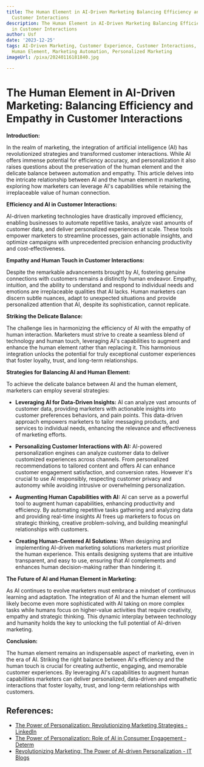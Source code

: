 ```yaml
---
title: The Human Element in AI-Driven Marketing Balancing Efficiency and Empathy in
  Customer Interactions
description: The Human Element in AI-Driven Marketing Balancing Efficiency and Empathy
  in Customer Interactions
author: Usf
date: '2023-12-25'
tags: AI-Driven Marketing, Customer Experience, Customer Interactions, Empathy, Efficiency,
  Human Element, Marketing Automation, Personalized Marketing
imageUrl: /pixa/20240116181840.jpg

---
```

#  The Human Element in  AI-Driven Marketing: Balancing Efficiency and Empathy in Customer Interactions

**Introduction:**

In the realm of marketing, the integration of artificial intelligence (AI) has revolutionized strategies and  transformed customer interactions. While AI offers immense potential for efficiency accuracy, and personalization it also raises questions about the  preservation of the human element and the delicate balance between automation and empathy. This  article delves into the intricate relationship between AI and the human element in marketing, exploring how marketers can  leverage  AI's capabilities while retaining the irreplaceable value of human connection.

**Efficiency and  AI in Customer Interactions:**

AI-driven marketing  technologies have drastically improved efficiency, enabling businesses to automate repetitive tasks, analyze vast amounts of customer data, and deliver personalized experiences at scale. These tools  empower marketers to streamline processes, gain actionable insights, and optimize  campaigns with unprecedented precision enhancing productivity  and cost-effectiveness.

**Empathy and Human Touch in Customer Interactions:**

Despite the remarkable advancements brought by AI, fostering genuine connections with  customers remains a distinctly human endeavor.  Empathy, intuition,  and the ability to understand and respond to individual needs and emotions are irreplaceable qualities that  AI lacks. Human marketers can discern subtle  nuances, adapt to unexpected situations and  provide personalized attention that AI, despite its sophistication, cannot replicate.

**Striking the Delicate Balance:**

The challenge lies in harmonizing the  efficiency of AI with the empathy of human interaction. Marketers must  strive to create a seamless blend of technology  and human touch, leveraging AI's  capabilities to augment and enhance the human element rather than replacing it. This harmonious integration unlocks the potential for truly exceptional customer experiences that foster loyalty, trust, and long-term relationships.

**Strategies for Balancing AI and Human Element:**

To achieve the delicate balance between AI and the human element,  marketers can employ several  strategies:

* **Leveraging AI for Data-Driven  Insights:** AI can analyze vast amounts of customer data,  providing  marketers with actionable insights into customer preferences behaviors, and pain points. This data-driven approach empowers  marketers to tailor messaging products, and services to individual needs, enhancing the relevance and effectiveness of marketing efforts.

*  **Personalizing  Customer Interactions with AI:** AI-powered personalization engines can analyze  customer data to deliver customized experiences across channels. From personalized recommendations to tailored  content and offers AI can  enhance customer engagement satisfaction,  and conversion rates. However it's crucial to use  AI responsibly, respecting customer privacy and autonomy while avoiding intrusive or overwhelming personalization.

* **Augmenting Human Capabilities  with AI:** AI can serve as a powerful tool to augment human capabilities, enhancing  productivity and efficiency. By  automating repetitive tasks gathering and analyzing data and providing real-time insights AI frees up marketers to focus  on strategic thinking, creative problem-solving, and building meaningful relationships with customers.

* **Creating Human-Centered AI Solutions:** When designing and implementing AI-driven marketing solutions  marketers must prioritize the human  experience. This entails designing systems that are intuitive transparent, and easy to use, ensuring that AI complements  and enhances human decision-making rather than hindering  it.

**The Future of AI  and Human Element in Marketing:**

As AI  continues to evolve marketers must embrace a mindset of  continuous learning and adaptation. The integration of AI and  the human element will likely become even  more sophisticated with AI taking on  more complex tasks while humans focus on higher-value activities that require creativity, empathy and strategic thinking. This dynamic interplay  between technology  and humanity holds the key to unlocking the full potential of AI-driven marketing.

**Conclusion:**

The human  element remains an  indispensable aspect of marketing, even in the era of  AI.  Striking the right balance between  AI's efficiency and the human touch is crucial for creating  authentic, engaging, and  memorable customer experiences.  By leveraging AI's capabilities to  augment human capabilities marketers can deliver personalized, data-driven and empathetic interactions that foster loyalty, trust, and long-term relationships with customers.

## References:
- [The Power of Personalization: Revolutionizing Marketing Strategies - LinkedIn](https://www.linkedin.com/pulse/power-personalization-revolutionizing-marketing-bo-lund-pedersen)
- [The Power of Personalization: Role of AI in Consumer Engagement - Determ](https://www.determ.com/blog/the-power-of-personalization-role-of-ai-in-consumer-engagement/)
- [Revolutionizing Marketing: The Power of AI-driven Personalization - IT Blogs](https://blogs.infosys.com/digital-experience/emerging-technologies/revolutionizing-marketing-the-power-of-ai-driven-personalization.html)
